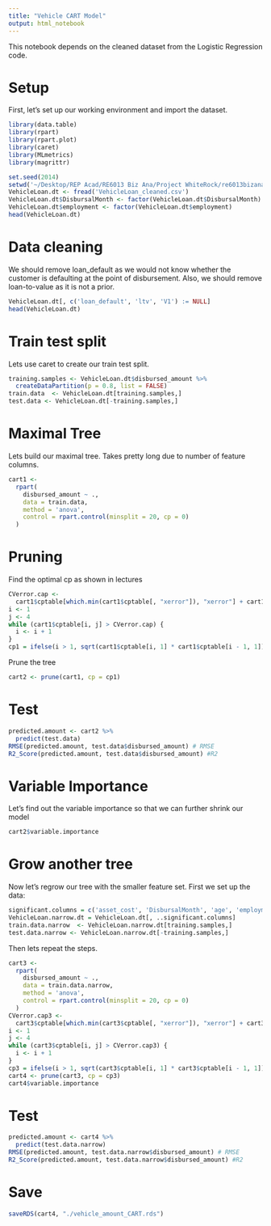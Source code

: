 ```yaml
---
title: "Vehicle CART Model"
output: html_notebook
---
```


This notebook depends on the cleaned dataset from the Logistic Regression code.

# Setup
First, let's set up our working environment and import the dataset.
```r
library(data.table)
library(rpart)
library(rpart.plot)
library(caret)
library(MLmetrics)
library(magrittr)

set.seed(2014)
setwd('~/Desktop/REP Acad/RE6013 Biz Ana/Project WhiteRock/re6013bizanalytics/vehicle')
VehicleLoan.dt <- fread('VehicleLoan_cleaned.csv')
VehicleLoan.dt$DisbursalMonth <- factor(VehicleLoan.dt$DisbursalMonth)
VehicleLoan.dt$employment <- factor(VehicleLoan.dt$employment)
head(VehicleLoan.dt)
```
# Data cleaning
We should remove loan_default as we would not know whether the customer is defaulting at the point of disbursement. Also, we should remove loan-to-value as it is not a prior.
```r
VehicleLoan.dt[, c('loan_default', 'ltv', 'V1') := NULL]
head(VehicleLoan.dt)
```
# Train test split 
Lets use caret to create our train test split.
```r
training.samples <- VehicleLoan.dt$disbursed_amount %>%
  createDataPartition(p = 0.8, list = FALSE)
train.data  <- VehicleLoan.dt[training.samples,]
test.data <- VehicleLoan.dt[-training.samples,]
```
# Maximal Tree
Lets build our maximal tree. Takes pretty long due to number of feature columns.
```r
cart1 <-
  rpart(
    disbursed_amount ~ .,
    data = train.data,
    method = 'anova',
    control = rpart.control(minsplit = 20, cp = 0)
  )
```
# Pruning
Find the optimal cp as shown in lectures
```r
CVerror.cap <-
  cart1$cptable[which.min(cart1$cptable[, "xerror"]), "xerror"] + cart1$cptable[which.min(cart1$cptable[, "xerror"]), "xstd"]
i <- 1
j <- 4
while (cart1$cptable[i, j] > CVerror.cap) {
  i <- i + 1
}
cp1 = ifelse(i > 1, sqrt(cart1$cptable[i, 1] * cart1$cptable[i - 1, 1]), 1)
```
Prune the tree
```r
cart2 <- prune(cart1, cp = cp1)
```
# Test
```r
predicted.amount <- cart2 %>%
  predict(test.data)
RMSE(predicted.amount, test.data$disbursed_amount) # RMSE
R2_Score(predicted.amount, test.data$disbursed_amount) #R2
```
# Variable Importance
Let's find out the variable importance so that we can further shrink our model
```r
cart2$variable.importance
```
# Grow another tree
Now let's regrow our tree with the smaller feature set. First we set up the data:
```r
significant.columns = c('asset_cost', 'DisbursalMonth', 'age', 'employment', 'ACCTS.CURRENT.BALANCE', 'disbursed_amount')
VehicleLoan.narrow.dt = VehicleLoan.dt[, ..significant.columns]
train.data.narrow  <- VehicleLoan.narrow.dt[training.samples,]
test.data.narrow <- VehicleLoan.narrow.dt[-training.samples,]
```
Then lets repeat the steps.
```r
cart3 <-
  rpart(
    disbursed_amount ~ .,
    data = train.data.narrow,
    method = 'anova',
    control = rpart.control(minsplit = 20, cp = 0)
  )
CVerror.cap3 <-
  cart3$cptable[which.min(cart3$cptable[, "xerror"]), "xerror"] + cart3$cptable[which.min(cart3$cptable[, "xerror"]), "xstd"]
i <- 1
j <- 4
while (cart3$cptable[i, j] > CVerror.cap3) {
  i <- i + 1
}
cp3 = ifelse(i > 1, sqrt(cart3$cptable[i, 1] * cart3$cptable[i - 1, 1]), 1)
cart4 <- prune(cart3, cp = cp3)
cart4$variable.importance
```
# Test
```r
predicted.amount <- cart4 %>%
  predict(test.data.narrow)
RMSE(predicted.amount, test.data.narrow$disbursed_amount) # RMSE
R2_Score(predicted.amount, test.data.narrow$disbursed_amount) #R2
```
# Save
```r
saveRDS(cart4, "./vehicle_amount_CART.rds")
```
